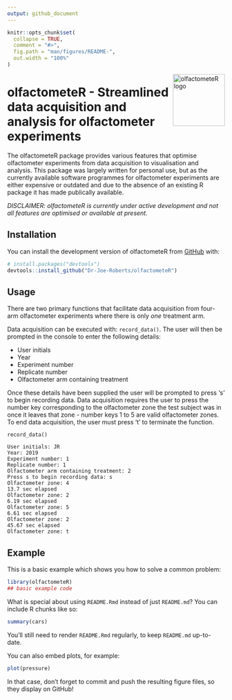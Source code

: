 ```yaml
---
output: github_document
---
```


<!-- README.md is generated from README.Rmd. Please edit that file -->

```r
knitr::opts_chunk$set(
  collapse = TRUE,
  comment = "#>",
  fig.path = "man/figures/README-",
  out.width = "100%"
)
```
<img width="120px" alt="olfactometeR logo" align="right" src="man/figures/logo.png">

# olfactometeR - Streamlined data acquisition and analysis for olfactometer experiments

<!-- badges: start -->
<!-- badges: end -->

The olfactometeR package provides various features that optimise olfactometer experiments from data acquisition to visualisation and analysis. This package was largely written for personal use, but as the currently available software programmes for olfactometer experiments are either expensive or outdated and due to the absence of an existing R package it has made publically available.   

*DISCLAIMER: olfactometeR is currently under active development and not all features are optimised or available at present.*

## Installation

You can install the development version of olfactometeR from [GitHub](https://github.com/) with:

``` r
# install.packages("devtools")
devtools::install_github("Dr-Joe-Roberts/olfactometeR")
```
## Usage

There are two primary functions that facilitate data acquisition from four-arm olfactometer experiments where there is only *one* treatment arm. 

Data acquisition can be executed with: `record_data()`. The user will then be prompted in the console to enter the following details:

- User initials
- Year
- Experiment number
- Replicate number
- Olfactometer arm containing treatment

Once these details have been supplied the user will be prompted to press 's' to begin recording data. Data acquisition requires the user to press the number key corresponding to the olfactometer zone the test subject was in once it leaves that zone - number keys 1 to 5 are valid olfactometer zones. To end data acquisition, the user must press 't' to terminate the function.

```
record_data()

User initials: JR
Year: 2019
Experiment number: 1
Replicate number: 1
Olfactometer arm containing treatment: 2
Press s to begin recording data: s
Olfactometer zone: 4
13.7 sec elapsed
Olfactometer zone: 2
6.19 sec elapsed
Olfactometer zone: 5
6.61 sec elapsed
Olfactometer zone: 2
45.67 sec elapsed
Olfactometer zone: t
```

## Example

This is a basic example which shows you how to solve a common problem:

```r
library(olfactometeR)
## basic example code
```

What is special about using `README.Rmd` instead of just `README.md`? You can include R chunks like so:

```r
summary(cars)
```

You'll still need to render `README.Rmd` regularly, to keep `README.md` up-to-date.

You can also embed plots, for example:

```r
plot(pressure)
```

In that case, don't forget to commit and push the resulting figure files, so they display on GitHub!
